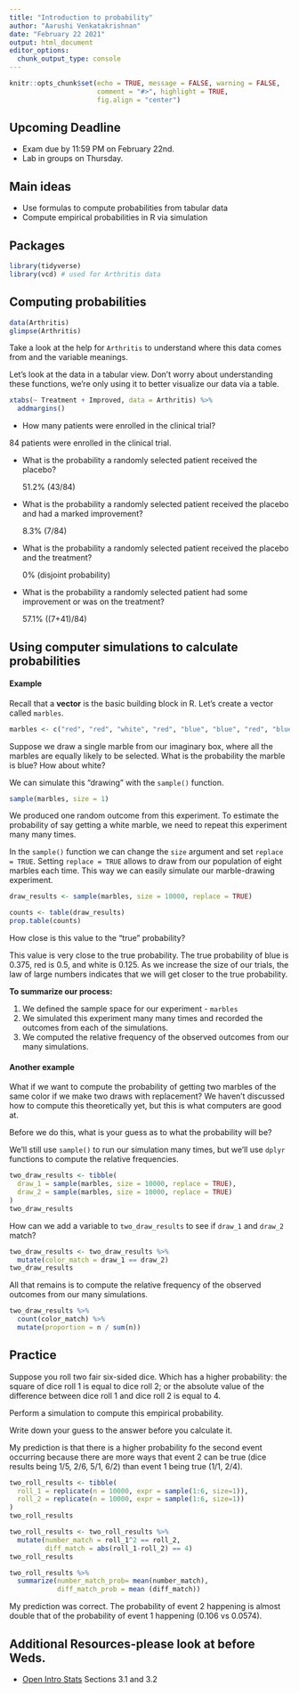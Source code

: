 ```yaml
---
title: "Introduction to probability"
author: "Aarushi Venkatakrishnan"
date: "February 22 2021"
output: html_document
editor_options: 
  chunk_output_type: console
---
```


```r
knitr::opts_chunk$set(echo = TRUE, message = FALSE, warning = FALSE,
                      comment = "#>", highlight = TRUE,
                      fig.align = "center")
```

## Upcoming Deadline

- Exam due by 11:59 PM on February 22nd.
- Lab in groups on Thursday.

## Main ideas

- Use formulas to compute probabilities from tabular data
- Compute empirical probabilities in R via simulation

## Packages

```r
library(tidyverse)
library(vcd) # used for Arthritis data
```

## Computing probabilities

```r
data(Arthritis)
glimpse(Arthritis)
```

Take a look at the help for `Arthritis` to understand where this data comes
from and the variable meanings.

Let's look at the data in a tabular view. Don't worry about understanding these
functions, we're only using it to better visualize our data via a table.

```r
xtabs(~ Treatment + Improved, data = Arthritis) %>% 
  addmargins()
```

- How many patients were enrolled in the clinical trial?

84 patients were enrolled in the clinical trial. 

- What is the probability a randomly selected patient received the placebo?

  51.2% (43/84)

- What is the probability a randomly selected patient received the placebo
  and had a marked improvement?
  
  8.3% (7/84)
  
- What is the probability a randomly selected patient received the placebo
  and the treatment?
  
  0% (disjoint probability)
  
- What is the probability a randomly selected patient had some improvement or
  was on the treatment?
  
  57.1% ((7+41)/84)

## Using computer simulations to calculate probabilities

#### Example

Recall that a **vector** is the basic building block in R. Let's create
a vector called `marbles`.

```r
marbles <- c("red", "red", "white", "red", "blue", "blue", "red", "blue")
```

Suppose we draw a single marble from our imaginary box, where all the marbles
are equally likely to be selected. What is the probability the marble is blue? 
How about white?

We can simulate this "drawing" with the `sample()` function.

```r
sample(marbles, size = 1)
```

We produced one random outcome from this experiment. To estimate the probability 
of say getting a white marble, we need to repeat this experiment many many
times.

In the `sample()` function we can change the `size` argument and set
`replace = TRUE`. Setting `replace = TRUE` allows to draw from our population
of eight marbles each time. This way we can easily simulate our marble-drawing 
experiment.

```r
draw_results <- sample(marbles, size = 10000, replace = TRUE)
```

```r
counts <- table(draw_results)
prop.table(counts)
```

How close is this value to the "true" probability?

This value is very close to the true probability. The true probability of blue 
is 0.375, red is 0.5, and white is 0.125. As we increase the size of our trials,
the law of large numbers indicates that we will get closer to the true
probability.

**To summarize our process:**

1. We defined the sample space for our experiment - `marbles`
2. We simulated this experiment many many times and recorded the outcomes from
   each of the simulations.
3. We computed the relative frequency of the observed outcomes from our many
   simulations.
   
#### Another example

What if we want to compute the probability of getting two marbles of the same
color if we make two draws with replacement? We haven't discussed how to
compute this theoretically yet, but this is what computers are good at.

Before we do this, what is your guess as to what the probability will be?

We'll still use `sample()` to run our simulation many times, but we'll
use `dplyr` functions to compute the relative frequencies.

```r
two_draw_results <- tibble(
  draw_1 = sample(marbles, size = 10000, replace = TRUE),
  draw_2 = sample(marbles, size = 10000, replace = TRUE)
)
two_draw_results
```

How can we add a variable to `two_draw_results` to see if `draw_1` and `draw_2`
match?

```r
two_draw_results <- two_draw_results %>% 
  mutate(color_match = draw_1 == draw_2)
two_draw_results
```

All that remains is to compute the relative frequency of the observed outcomes 
from our many simulations.

```r
two_draw_results %>% 
  count(color_match) %>% 
  mutate(proportion = n / sum(n))
```

## Practice

Suppose you roll two fair six-sided dice. Which has a higher probability:
the square of dice roll 1 is equal to dice roll 2; or the absolute value of the
difference between dice roll 1 and dice roll 2 is equal to 4.

Perform a simulation to compute this empirical probability.

Write down your guess to the answer before you calculate it.

My prediction is that there is a higher probability fo the second event
occurring because there are more ways that event 2 can be true (dice results 
being 1/5, 2/6, 5/1, 6/2) than event 1 being true (1/1, 2/4).

```r

two_roll_results <- tibble(
  roll_1 = replicate(n = 10000, expr = sample(1:6, size=1)),
  roll_2 = replicate(n = 10000, expr = sample(1:6, size=1))
)
two_roll_results


```

```r

two_roll_results <- two_roll_results %>% 
  mutate(number_match = roll_1^2 == roll_2,
         diff_match = abs(roll_1-roll_2) == 4)
two_roll_results

```

```r
two_roll_results %>% 
  summarize(number_match_prob= mean(number_match), 
            diff_match_prob = mean (diff_match))

```

My prediction was correct. The probability of event 2 happening is almost double
that of the probability of event 1 happening (0.106 vs 0.0574). 


## Additional Resources-please look at before Weds.

- [Open Intro Stats](https://www.openintro.org/book/os/) Sections 3.1 and 3.2
